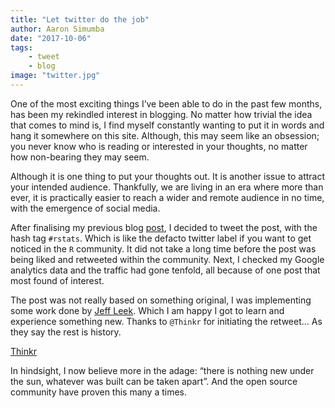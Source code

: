 ```yaml
---
title: "Let twitter do the job"
author: Aaron Simumba
date: "2017-10-06"
tags:
    - tweet
    - blog
image: "twitter.jpg"
---
```


One of the most exciting things I've been able to do in the past few months, has been my rekindled interest in blogging. No matter how trivial the idea that comes to mind is, I find myself constantly wanting to put it in words and hang it somewhere on this site. Although, this may seem like an obsession; you never know who is reading or interested in your thoughts, no matter how non-bearing they may seem.

Although it is one thing to put your thoughts out. It is another issue to attract your intended audience. Thankfully, we are living in an era where more than ever, it is practically easier to reach a wider and remote audience in no time, with the emergence of social media. 

After finalising my previous blog [post](https://asimumba.rbind.io/2017/10/02/mapping-the-location-of-my-twitter-followers-and-following-in-r/), I decided to tweet the post, with the hash tag `#rstats`. Which is like the defacto twitter label if you want to get noticed in the `R` community. It did not take a long time before the post was being liked and retweeted within the community. Next, I checked my Google analytics data and the traffic had gone tenfold, all because of one post that most found of interest. 

The post was not really based on something original, I was implementing some work done by [Jeff Leek](https://twitter.com/jtleek). Which I am happy I got to learn and experience something new. Thanks to `@Thinkr` for initiating the retweet... As they say the rest is history.


[Thinkr](https://twitter.com/thinkR_fr/status/915497991955472384?)


In hindsight, I now believe more in the adage: "there is nothing new under the sun, whatever was built can be taken apart". And the open source community have proven this many a times.